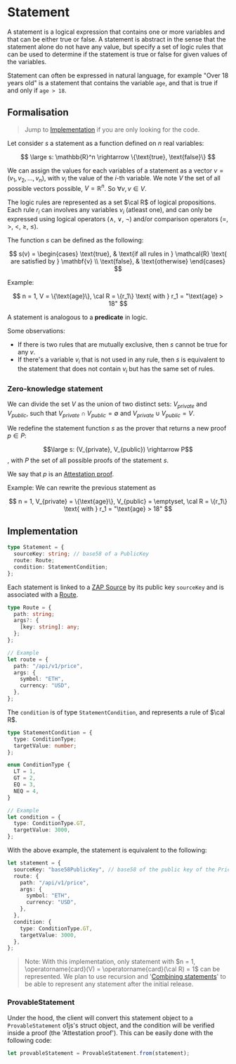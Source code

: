 # Statement

A statement is a logical expression that contains one or more variables and that can be either true or false.
A statement is abstract in the sense that the statement alone do not have any value, but specify a set of logic rules that can be used to determine if the statement is true or false for given values of the variables.

Statement can often be expressed in natural language, for example "Over 18 years old" is a statement that contains the variable `age`, and that is true if and only if `age > 18`.

## Formalisation

> Jump to [Implementation](#implementation) if you are only looking for the code.

Let consider $s$ a statement as a function defined on $n$ real variables:

$$
\large
s: \mathbb{R}^n \rightarrow \{\text{true}, \text{false}\}
$$

We can assign the values for each variables of a statement as a vector $v = (v_1, v_2, ..., v_n)$, with $v_i$ the value of the $i$-th variable.
We note $V$ the set of all possible vectors possible, $V = \mathbb{R}^n$. So $\forall v, v \in V$.

The logic rules are represented as a set $\cal R$ of logical propositions.
Each rule $r_i$ can involves any variables $v_i$ (atleast one), and can only be expressed using logical operators ($\land$, $\lor$, $\lnot$) and/or comparison operators ($=$, $>$, $<$, $\geq$, $\leq$).

The function $s$ can be defined as the following:

$$
s(v) =
\begin{cases}
\text{true}, & \text{if all rules in } \mathcal{R} \text{ are satisfied by } \mathbf{v} \\
\text{false}, & \text{otherwise}
\end{cases}
$$

Example:

$$
n = 1, V = \{\text{age}\}, \cal R = \{r_1\} \text{ with } r_1 = "\text{age} > 18"
$$

A statement is analogous to a **predicate** in logic.

Some observations:

- If there is two rules that are mutually exclusive, then $s$ cannot be true for any $v$.
- If there's a variable $v_i$ that is not used in any rule, then $s$ is equivalent to the statement that does not contain $v_i$ but has the same set of rules.

### Zero-knowledge statement

We can divide the set $V$ as the union of two distinct sets: $V_{private}$ and $V_{public}$, such that $V_{private} \cap V_{public} = \emptyset$ and $V_{private} \cup V_{public} = V$.

We redefine the statement function $s$ as the prover that returns a new proof $p \in P$:

$$\large s: (V_{private}, V_{public}) \rightarrow P$$, with $P$ the set of all possible proofs of the statement $s$.

We say that $p$ is an [Attestation proof](./Attestation).

Example: We can rewrite the previous statement as

$$
n = 1, V_{private} = \{\text{age}\}, V_{public} = \emptyset, \cal R = \{r_1\} \text{ with } r_1 = "\text{age} > 18"
$$

## Implementation

```typescript
type Statement = {
  sourceKey: string; // base58 of a PublicKey
  route: Route;
  condition: StatementCondition;
};
```

Each statement is linked to a [ZAP Source](./ZAPSource) by its public key `sourceKey` and is associated with a [Route](./Route).

```typescript
type Route = {
  path: string;
  args?: {
    [key: string]: any;
  };
};

// Example
let route = {
  path: "/api/v1/price",
  args: {
    symbol: "ETH",
    currency: "USD",
  },
};
```

The `condition` is of type `StatementCondition`, and represents a rule of $\cal R$.

```typescript
type StatementCondition = {
  type: ConditionType;
  targetValue: number;
};

enum ConditionType {
  LT = 1,
  GT = 2,
  EQ = 3,
  NEQ = 4,
}

// Example
let condition = {
  type: ConditionType.GT,
  targetValue: 3000,
};
```

With the above example, the statement is equivalent to the following:

```typescript
let statement = {
  sourceKey: "base58PublicKey", // base58 of the public key of the Price Oracle ZAP Source
  route: {
    path: "/api/v1/price",
    args: {
      symbol: "ETH",
      currency: "USD",
    },
  },
  condition: {
    type: ConditionType.GT,
    targetValue: 3000,
  },
};
```

> Note: With this implementation, only statement with $n = 1, \operatorname{card}(V) = \operatorname{card}(\cal R) = 1$ can be represented.
> We plan to use recursion and '[Combining statements](./Attestation#combining-attestations-and-statements-together-for-modularity-and-scalability)' to be able to represent any statement after the initial release.

### ProvableStatement

Under the hood, the client will convert this statement object to a `ProvableStatement` o1js's struct object, and the condition will be verified inside a proof (the 'Attestation proof').
This can be easily done with the following code:

```typescript
let provableStatement = ProvableStatement.from(statement);
```
